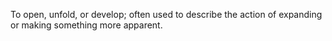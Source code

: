 To open, unfold, or develop; often used to describe the action of expanding or making something more
apparent.
